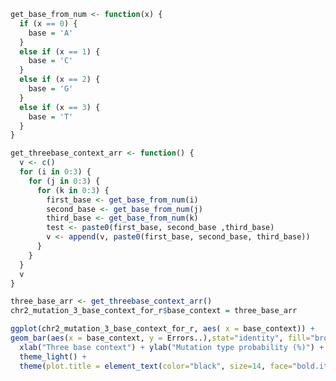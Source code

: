 

```r
get_base_from_num <- function(x) {
  if (x == 0) {
    base = 'A'
  }
  else if (x == 1) {
    base = 'C'
  }
  else if (x == 2) {
    base = 'G'
  }
  else if (x == 3) {
    base = 'T'
  }
}

get_threebase_context_arr <- function() {
  v <- c()
  for (i in 0:3) {
    for (j in 0:3) {
      for (k in 0:3) {
        first_base <- get_base_from_num(i)
        second_base <- get_base_from_num(j)
        third_base <- get_base_from_num(k)
        test <- paste0(first_base, second_base ,third_base)
        v <- append(v, paste0(first_base, second_base, third_base))
      }
    }
  }
  v
}

three_base_arr <- get_threebase_context_arr()
chr2_mutation_3_base_context_for_r$base_context = three_base_arr

ggplot(chr2_mutation_3_base_context_for_r, aes( x = base_context)) +
geom_bar(aes(x = base_context, y = Errors..),stat="identity", fill="brown", alpha = 0.8) +
  xlab("Three base context") + ylab("Mutation type probability (%)") +
  theme_light() +
  theme(plot.title = element_text(color="black", size=14, face="bold.italic"), axis.text.x = element_text(angle = 60, vjust = 0.5))
```
